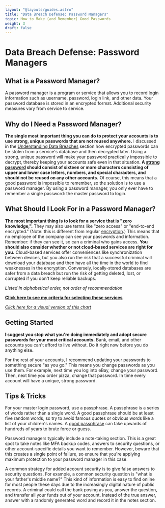 ```yaml
---
layout: "@layouts/guides.astro"
title: "Data Breach Defense: Password Managers"
topic: How to Make (and Remember) Good Passwords
weight: 3
draft: false
---
```



# Data Breach Defense: Password Managers

## What is a Password Manager?

A password manager is a program or service that allows you to record login information such as username, password, login link, and other data. Your password database is stored in an encrypted format. Additional security measures vary from service to service.

## Why do I Need a Password Manager?

**The single most important thing you can do to protect your accounts is to use strong, unique passwords that are not reused anywhere.** I discussed in the [Understanding Data Breaches](/guides/most-important/data-breaches) section how encrypted passwords can be stolen from a service's database and then decrypted later. Using a strong, unique password will make your password practically impossible to decrypt, thereby keeping your accounts safe even in that situation. **A [strong password](https://protonmail.com/blog/how-long-should-my-password-be/) should consist of sixteen or more characters consisting of upper and lower case letters, numbers, and special characters, and should not be reused on any other accounts.** Of course, this means that a good password is impossible to remember, so the solution is to use a password manager. By using a password manager, you only ever have to remember a single password: the master password to login.

## What Should I Look For in a Password Manager?

**The most important thing is to look for a service that is "zero knowledge,".** They may also use terms like "zero access" or "end-to-end encrypted." (Note: this is different from regular [encryption](/guides/moderately-important/encryption).) This means that no employee of the company can see your passwords and information. Remember: if they can see it, so can a criminal who gains access. **You should also consider whether or not cloud-based services are right for you.** Cloud-based services offer conveniences like synchronization between devices, but you also run the risk that a successful criminal will download your database and then have all the time in the world to find weaknesses in the encryption. Conversely, locally-stored databases are safer from a data breach but run the risk of getting deleted, lost, or corrupted if you don't keep reliable backups.

_Listed in alphabetical order, not order of recommendation_

<ProsAndCons data={data} headingLevel={4} />

**[Click here to see my criteria for selecting these services](https://gitlab.com/thenewoil/website/-/wikis/Password-Manager-Criteria)**

_[Click here for a visual version of this chart](/charts/passwords)_

## Getting Started

**I suggest you stop what you're doing immediately and adopt secure passwords for your most critical accounts.** Bank, email, and other accounts you can't afford to live without. Do it right now before you do anything else.

For the rest of your accounts, I recommend updating your passwords to something secure "as you go." This means you change passwords as you use them. For example, next time you log into eBay, change your password. Then, next time you order pizza, change that password. In time every account will have a unique, strong password.

## Tips & Tricks

For your master login password, use a passphrase. A passphrase is a series of words rather than a single word. A good passphrase should be at least five random words, so try to avoid famous quotes or obvious words like a list of your children's names. A [good passphrase](https://www.useapassphrase.com/) can take upwards of hundreds of years to brute force or guess.

Password managers typically include a note-taking section. This is a great spot to take notes like MFA backup codes, answers to security questions, or other account-specific details you want to remember. However, beware that this creates a single point of failure, so ensure that you're applying maximum protection to your password manager in this case.

A common strategy for added account security is to give false answers to security questions. For example, a common security question is "what is your father's middle name?" This kind of information is easy to find online for most people these days due to the increasingly digital nature of public records. A criminal could call the bank posing as you, answer the question, and transfer all your funds out of your account. Instead of the true answer, answer with a randomly generated word and record it in the notes section.
